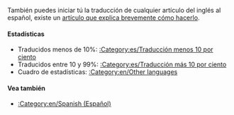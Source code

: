 {{en/Bilingual box| Es
| En esta página aparece un índice de los diferentes '''artículos que están siendo traducidos al español''' en la wiki de OpenTTD.<br/>Los artículos con las plantillas {{en/S|es/Traducción}} y {{en/S|es/Pendiente de traducción}} son incluidos automáticamente en está categoría.
| ''This page provides an index for a wide range of '''articles are being translated into Spanish''' in OpenTTD Wiki.<br/>Articles with {{en/S|es/Traducción}} and {{en/S|es/Pendiente de traducción}} templates automatically go here.''}}

También puedes iniciar tú la traducción de cualquier artículo del inglés al español, existe un [[es/Traducir artículos al español|artículo que explica brevemente cómo hacerlo]].

====Estadísticas====
*Traducidos menos de 10%: [[:Category:es/Traducción menos 10 por ciento]]
*Traducidos entre 10 y 99%: [[:Category:es/Traducción más 10 por ciento]]
*Cuadro de estadísticas: [[:Category:en/Other languages]]

====Vea también====
*[[:Category:en/Spanish (Español)]]